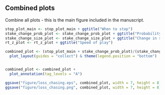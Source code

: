 
## Combined plots

Combine all plots - this is the main figure included in the manuscript.

```r
stop_plot_main <- stop_plot_main + ggtitle("When to stop")
stake_change_prob_plot <- stake_change_prob_plot + ggtitle("Probability of changing stake")
stake_change_size_plot <- stake_change_size_plot + ggtitle("Change in stake size")
rt_z_plot <- rt_z_plot + ggtitle("Speed of play")

combined_plot <- (stop_plot_main + stake_change_prob_plot)/(stake_change_size_plot + rt_z_plot) +
  plot_layout(guides = "collect") & theme(legend.position = "bottom")


combined_plot <- combined_plot + 
  plot_annotation(tag_levels = "A")

ggsave("figure/loss_chasing.eps", combined_plot, width = 7, height = 8)
ggsave("figure/loss_chasing.png", combined_plot, width = 7, height = 8)
```

